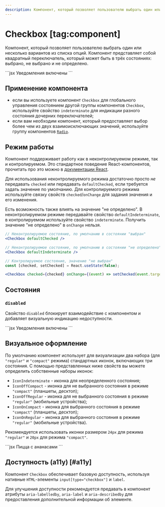 ```yaml
---
description: Компонент, который позволяет пользователю выбрать один или несколько вариантов из списка опций.
---
```


<Overview group="forms">

# Checkbox [tag:component]

Компонент, который позволяет пользователю выбрать один или несколько вариантов из списка опций.
Компонент представляет собой квадратный переключатель, который может быть в трёх состояниях: выбрано, не выбрано и не определено.

</Overview>

<Playground>
  ```jsx
  <Checkbox name="notifications">Уведомления включены</Checkbox>
  ```
</Playground>

## Применение компонента

- если вы используете компонент `Checkbox` для глобального управления состоянием другой группы компонентов `Checkbox`, используйте
  свойство `indeterminate` для индикации разного состояния дочерних переключателей;
- если вам необходим компонент, который предоставляет выбор более чем из двух взаимоисключающих значений,
  используйте группу компонентов [`Radio`](/components/radio).

## Режим работы

Компонент поддерживает работу как в неконтролируемом режиме, так и контролируемом. Это стандартное поведение
React-компонентов, прочитать про это можно в [документации React](https://react.dev/reference/react-dom/components/input#controlling-an-input-with-a-state-variable).

Для использования неконтролируемого режима достаточно просто _не_ передавать `checked` или передавать `defaultChecked`, если
требуется задать значение по умолчанию.
Для контролируемого режима используйте связку свойств `checked`/`onChange` для задания значения и его изменения.

Есть возможность также влиять на значение "не определено". В неконтролируемом режиме передавайте свойство `defaultIndeterminate`,
в контролируемом используйте свойство `indeterminate`. Получить значение "не определено" в `onChange` нельзя.

```jsx
// Неконтролируемое состояние, по умолчанию в состоянии "выбран"
<Checkbox defaultChecked />

// Неконтролируемое состояние, по умолчанию в состоянии "не определено"
<Checkbox defaultIndeterminate />

// Контролируемое состояние, значение "не выбран"
const [checked, setChecked] = React.useState(false);

<Checkbox checked={checked} onChange={(event) => setChecked(event.target.checked)} />;
```

## Состояния

### `disabled`

Свойство `disabled` блокирует взаимодействие с компонентом и добавляет визуальную индикацию недоступности.

<Playground>
  ```jsx
  <Checkbox name="notifications" disabled>
    Уведомления включены
  </Checkbox>
  ```
</Playground>

## Визуальное оформление

По умолчанию компонент использует для визуализации два набора (для `"regular"` и `"compact"` режима) стандартных иконок,
включающих три состояния. С помощью представленных ниже свойств вы можете определить собственные наборы иконок:

- `IconIndeterminate` - иконка для неопределенного состояния;
- `IconOffCompact` - иконка для не выбранного состояния в режиме `"compact"` (планшеты, десктоп);
- `IconOffRegular` - иконка для не выбранного состояния в режиме `"regular"` (мобильные устройства);
- `IconOnCompact` - иконка для выбранного состояния в режиме `"compact"` (планшеты, десктоп);
- `IconOnRegular` - иконка для выбранного состояния в режиме `"regular"` (мобильные устройства).

Рекомендуется использовать иконки размером `24px` для режима `"regular"` и `20px` для режима `"compact"`.

<Playground>
  ```jsx
  <Checkbox
    IconOffCompact={Icon20LikeOutline}
    IconOffRegular={Icon24LikeOutline}
    IconOnCompact={Icon20Like}
    IconOnRegular={Icon24Like}
  >
    Пицца с ананасами
  </Checkbox>
  ```
</Playground>

## Доступность (a11y) [#a11y]

Компонент `Checkbox` обеспечивает базовую доступность, используя нативные `HTML`-элементы `input[type="checkbox"]` и `label`.

Для улучшения доступности рекомендуется предавать в компонент атрибуты `aria-labelledby`, `aria-label` и `aria-describedby`
для предоставления дополнительной информации об элементе.
